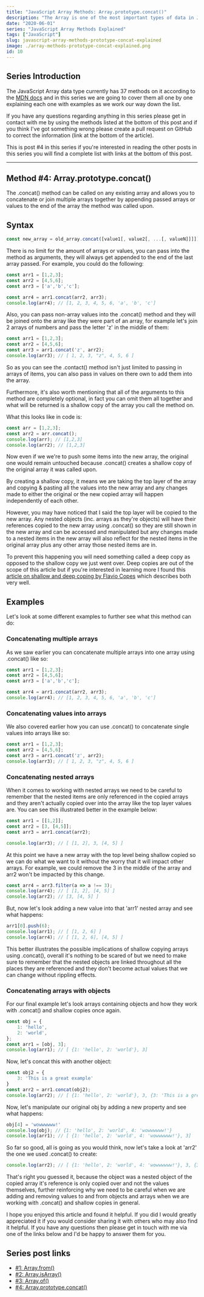 ```yaml
---
title: "JavaScript Array Methods: Array.prototype.concat()"
description: "The Array is one of the most important types of data in JavaScript, so in this series we are going to cover all of the Array Methods, in this post it's Array.prototype.concat()"
date: "2020-06-01"
series: "JavaScript Array Methods Explained"
tags: ["JavaScript"]
slug: javascript-array-methods-prototype-concat-explained
image: ./array-methods-prototype-concat-explained.png
id: 10
---
```


## Series Introduction

The JavaScript Array data type currently has 37 methods on it according to the [MDN docs](https://developer.mozilla.org/en-US/docs/Web/JavaScript/Reference/Global_Objects/Array) and in this series we are going to cover them all one by one explaining each one with examples as we work our way down the list. 

If you have any questions regarding anything in this series please get in contact with me by using the methods listed at the bottom of this post and if you think I've got something wrong please create a pull request on GitHub to correct the information (link at the bottom of the article).

This is post #4 in this series if you're interested in reading the other posts in this series you will find a complete list with links at the bottom of this post.

---

## Method #4: Array.prototype.concat()

The .concat() method can be called on any existing array and allows you to concatenate or join multiple arrays together by appending passed arrays or values to the end of the array the method was called upon.

## Syntax

```javascript
const new_array = old_array.concat([value1[, value2[, ...[, valueN]]]])
```

There is no limit for the amount of arrays or values, you can pass into the method as arguments, they will always get appended to the end of the last array passed. For example, you could do the following:

```javascript
const arr1 = [1,2,3];
const arr2 = [4,5,6];
const arr3 = ['a','b','c'];

const arr4 = arr1.concat(arr2, arr3);
console.log(arr4); // [1, 2, 3, 4, 5, 6, 'a', 'b', 'c']
```

Also, you can pass non-array values into the .concat() method and they will be joined onto the array like they were part of an array, for example let's join 2 arrays of numbers and pass the letter 'z' in the middle of them:

```javascript
const arr1 = [1,2,3];
const arr2 = [4,5,6];
const arr3 = arr1.concat('z', arr2);
console.log(arr3); // [ 1, 2, 3, "z", 4, 5, 6 ]
```

So as you can see the .contact() method isn't just limited to passing in arrays of items, you can also pass in values on there own to add them into the array.

Furthermore, it's also worth mentioning that all of the arguments to this method are completely optional, in fact you can omit them all together and what will be returned is a shallow copy of the array you call the method on. 

What this looks like in code is:

```javascript
const arr = [1,2,3];
const arr2 = arr.concat();
console.log(arr); // [1,2,3]
console.log(arr2); // [1,2,3]
```

Now even if we we're to push some items into the new array, the original one would remain untouched because .concat() creates a shallow copy of the original array it was called upon.

By creating a shallow copy, it means we are taking the top layer of the array and copying & pasting all the values into the new array and any changes made to either the original or the new copied array will happen independently of each other.

However, you may have noticed that I said the top layer will be copied to the new array. Any nested objects (inc. arrays as they're objects) will have their references copied to the new array using .concat() so they are still shown in the new array and can be accessed and manipulated but any changes made to a nested items in the new array will also reflect for the nested items in the original array plus any other array those nested items are in. 

To prevent this happening you will need something called a deep copy as opposed to the shallow copy we just went over. Deep copies are out of the scope of this article but if you're interested in learning more I found this [article on shallow and deep coping by Flavio Copes](https://flaviocopes.com/how-to-clone-javascript-object/) which describes both very well.

## Examples

Let's look at some different examples to further see what this method can do:

### Concatenating multiple arrays

As we saw earlier you can concatenate multiple arrays into one array using .concat() like so:

```javascript
const arr1 = [1,2,3];
const arr2 = [4,5,6];
const arr3 = ['a','b','c'];

const arr4 = arr1.concat(arr2, arr3);
console.log(arr4); // [1, 2, 3, 4, 5, 6, 'a', 'b', 'c']
```

### Concatenating values into arrays

We also covered earlier how you can use .concat() to concatenate single values into arrays like so:

```javascript
const arr1 = [1,2,3];
const arr2 = [4,5,6];
const arr3 = arr1.concat('z', arr2);
console.log(arr3); // [ 1, 2, 3, "z", 4, 5, 6 ]
```

### Concatenating nested arrays

When it comes to working with nested arrays we need to be careful to remember that the nested items are only referenced in the copied arrays and they aren't actually copied over into the array like the top layer values are. You can see this illustrated better in the example below:

```javascript
const arr1 = [[1,2]];
const arr2 = [3, [4,5]];
const arr3 = arr1.concat(arr2);

console.log(arr3); // [ [1, 2], 3, [4, 5] ]
```

At this point we have a new array with the top level being shallow copied so we can do what we want to it without the worry that it will impact other arrays. For example, we could remove the 3 in the middle of the array and arr2 won't be impacted by this change.

```javascript
const arr4 = arr3.filter(a => a !== 3);
console.log(arr4); // [ [1, 2], [4, 5] ]
console.log(arr2); // [3, [4, 5] ]
```

But, now let's look adding a new value into that 'arr1' nested array and see what happens:

```javascript
arr1[0].push(6);
console.log(arr1); // [ [1, 2, 6] ]
console.log(arr4); // [ [1, 2, 6], [4, 5] ]
```

This better illustrates the possible implications of shallow copying arrays using .concat(), overall it's nothing to be scared of but we need to make sure to remember that the nested objects are linked throughout all the places they are referenced and they don't become actual values that we can change without rippling effects.

### Concatenating arrays with objects

For our final example let's look arrays containing objects and how they work with .concat() and shallow copies once again.

```javascript
const obj = {
    1: 'hello',
    2: 'world',
};
const arr1 = [obj, 3];
console.log(arr1); // [ {1: 'hello', 2: 'world'}, 3]
```

Now, let's concat this with another object:

```javascript
const obj2 = {
    3: 'This is a great example'
}
const arr2 = arr1.concat(obj2);
console.log(arr2); // [ {1: 'hello', 2: 'world'}, 3, {3: 'This is a great example'}]
```

Now, let's manipulate our original obj by adding a new property and see what happens:

```javascript
obj[4] = 'wowwwwww!'
console.log(obj); // {1: 'hello', 2: 'world', 4: 'wowwwwww!'}
console.log(arr1); // [ {1: 'hello', 2: 'world', 4: 'wowwwwww!'}, 3]
```

So far so good, all is going as you would think, now let's take a look at 'arr2' the one we used .concat() to create:

```javascript
console.log(arr2); // [ {1: 'hello', 2: 'world', 4: 'wowwwwww!'}, 3, {3: 'This is a great example'}]
```

That's right you guessed it, because the object was a nested object of the copied array it's reference is only copied over and not the values themselves, further reinforcing why we need to be careful when we are adding and removing values to and from objects and arrays when we are working with .concat() and shallow copies in general.

I hope you enjoyed this article and found it helpful. If you did I would greatly appreciated it if you would consider sharing it with others who may also find it helpful. If you have any questions then please get in touch with me via one of the links below and I'd be happy to answer them for you.

## Series post links

- [#1: Array.from()](https://conermurphy.com/javascript-array-methods-from-explained)
- [#2: Array.isArray()](https://conermurphy.com/javascript-array-methods-isarray-explained)
- [#3: Array.of()](https://conermurphy.com/javascript-array-methods-of-explained)
- [#4: Array.prototype.concat()](https://conermurphy.com/javascript-array-methods-prototype-concat-explained)